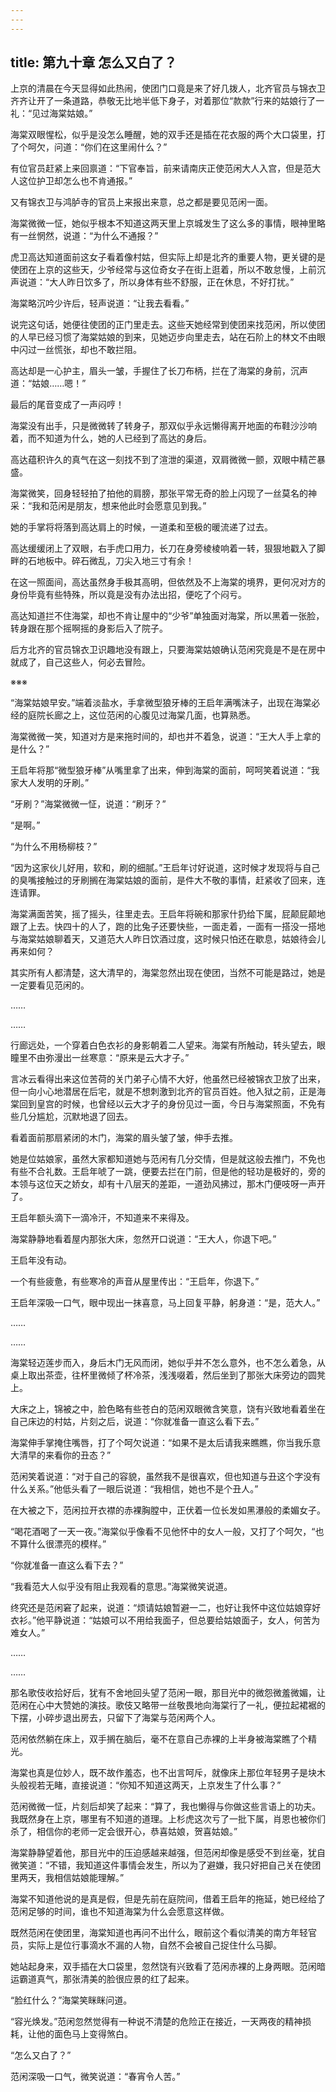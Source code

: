 ```yaml
---
---
---
```

title: 第九十章 怎么又白了？
---




上京的清晨在今天显得如此热闹，使团门口竟是来了好几拨人，北齐官员与锦衣卫齐齐让开了一条道路，恭敬无比地半低下身子，对着那位“款款”行来的姑娘行了一礼：“见过海棠姑娘。”

海棠双眼惺松，似乎是没怎么睡醒，她的双手还是插在花衣服的两个大口袋里，打了个呵欠，问道：“你们在这里闹什么？”

有位官员赶紧上来回禀道：“下官奉旨，前来请南庆正使范闲大人入宫，但是范大人这位护卫却怎么也不肯通报。”

又有锦衣卫与鸿胪寺的官员上来报出来意，总之都是要见范闲一面。

海棠微微一怔，她似乎根本不知道这两天里上京城发生了这么多的事情，眼神里略有一丝惘然，说道：“为什么不通报？”

虎卫高达知道面前这女子看着像村姑，但实际上却是北齐的重要人物，更关键的是使团在上京的这些天，少爷经常与这位奇女子在街上逛着，所以不敢怠慢，上前沉声说道：“大人昨日饮多了，所以身体有些不舒服，正在休息，不好打扰。”

海棠略沉吟少许后，轻声说道：“让我去看看。”

说完这句话，她便往使团的正门里走去。这些天她经常到使团来找范闲，所以使团的人早已经习惯了海棠姑娘的到来，见她迈步向里走去，站在石阶上的林文不由眼中闪过一丝慌张，却也不敢拦阻。

高达却是一心护主，眉头一皱，手握住了长刀布柄，拦在了海棠的身前，沉声道：“姑娘……嗯！”

最后的尾音变成了一声闷哼！

海棠没有出手，只是微微转了转身子，那双似乎永远懒得离开地面的布鞋沙沙响着，而不知道为什么，她的人已经到了高达的身后。

高达蕴积许久的真气在这一刻找不到了渲泄的渠道，双肩微微一颤，双眼中精芒暴盛。

海棠微笑，回身轻轻拍了拍他的肩膀，那张平常无奇的脸上闪现了一丝莫名的神采：“我和范闲是朋友，想来他此时会愿意见到我。”

她的手掌将将落到高达肩上的时候，一道柔和至极的暖流递了过去。

高达缓缓闭上了双眼，右手虎口用力，长刀在身旁棱棱响着一转，狠狠地戳入了脚畔的石地板中。碎石微乱，刀尖入地三寸有余！

在这一照面间，高达虽然身手极其高明，但依然及不上海棠的境界，更何况对方的身份毕竟有些特殊，所以竟是没有办法出招，便吃了个闷亏。

高达知道拦不住海棠，却也不肯让屋中的“少爷”单独面对海棠，所以黑着一张脸，转身跟在那个摇啊摇的身影后入了院子。

后方北齐的官员锦衣卫识趣地没有跟上，只要海棠姑娘确认范闲究竟是不是在房中就成了，自己这些人，何必去冒险。

※※※

“海棠姑娘早安。”端着淡盐水，手拿微型狼牙棒的王启年满嘴沫子，出现在海棠必经的庭院长廊之上，这位范闲的心腹见过海棠几面，也算熟悉。

海棠微微一笑，知道对方是来拖时间的，却也并不着急，说道：“王大人手上拿的是什么？”

王启年将那“微型狼牙棒”从嘴里拿了出来，伸到海棠的面前，呵呵笑着说道：“我家大人发明的牙刷。”

“牙刷？”海棠微微一怔，说道：“刷牙？”

“是啊。”

“为什么不用杨柳枝？”

“因为这家伙儿好用，软和，刷的细腻。”王启年讨好说道，这时候才发现将与自己的臭嘴接触过的牙刷搁在海棠姑娘的面前，是件大不敬的事情，赶紧收了回来，连连请罪。

海棠满面苦笑，摇了摇头，往里走去。王启年将碗和那家什扔给下属，屁颠屁颠地跟了上去。快四十的人了，跑的比兔子还要快些，一面走着，一面有一搭没一搭地与海棠姑娘聊着天，又道范大人昨日饮酒过度，这时候只怕还在歇息，姑娘待会儿再来如何？

其实所有人都清楚，这大清早的，海棠忽然出现在使团，当然不可能是路过，她是一定要看见范闲的。

……

……

行廊远处，一个穿着白色衣衫的身影朝着二人望来。海棠有所触动，转头望去，眼瞳里不由弥漫出一丝寒意：“原来是云大才子。”

言冰云看得出来这位苦荷的关门弟子心情不大好，他虽然已经被锦衣卫放了出来，但一向小心地潜居在后宅，就是不想刺激到北齐的官员百姓。他入狱之前，正是海棠回到皇宫的时候，也曾经以云大才子的身份见过一面，今日与海棠照面，不免有些几分尴尬，沉默地退了回去。

看着面前那扇紧闭的木门，海棠的眉头皱了皱，伸手去推。

她是位姑娘家，虽然大家都知道她与范闲有几分交情，但是就这般去推门，不免也有些不合礼数。王启年唬了一跳，便要去拦在门前，但是他的轻功是极好的，旁的本领与这位天之娇女，却有十八层天的差距，一道劲风拂过，那木门便吱呀一声开了。

王启年额头滴下一滴冷汗，不知道来不来得及。

海棠静静地看着屋内那张大床，忽然开口说道：“王大人，你退下吧。”

王启年没有动。

一个有些疲惫，有些寒冷的声音从屋里传出：“王启年，你退下。”

王启年深吸一口气，眼中现出一抹喜意，马上回复平静，躬身道：“是，范大人。”

……

……

海棠轻迈莲步而入，身后木门无风而闭，她似乎并不怎么意外，也不怎么着急，从桌上取出茶壶，往杯里微倾了杯冷茶，浅浅啜着，然后坐到了那张大床旁边的圆凳上。

大床之上，锦被之中，脸色略有些苍白的范闲双眼微含笑意，饶有兴致地看着坐在自己床边的村姑，片刻之后，说道：“你就准备一直这么看下去。”

海棠伸手掌掩住嘴唇，打了个呵欠说道：“如果不是太后请我来瞧瞧，你当我乐意大清早的来看你的丑态？”

范闲笑着说道：“对于自己的容貌，虽然我不是很喜欢，但也知道与丑这个字没有什么关系。”他低头看了一眼后说道：“我相信，她也不是个丑人。”

在大被之下，范闲拉开衣襟的赤裸胸膛中，正伏着一位长发如黑瀑般的柔媚女子。

“喝花酒喝了一天一夜。”海棠似乎像看不见他怀中的女人一般，又打了个呵欠，“也不算什么很漂亮的模样。”

“你就准备一直这么看下去？”

“我看范大人似乎没有阻止我观看的意思。”海棠微笑说道。

终究还是范闲窘了起来，说道：“烦请姑娘暂避一二，也好让我怀中这位姑娘穿好衣衫。”他平静说道：“姑娘可以不用给我面子，但总要给姑娘面子，女人，何苦为难女人。”

……

……

那名歌伎收拾好后，犹有不舍地回头望了范闲一眼，那目光中的微怨微羞微媚，让范闲在心中大赞她的演技。歌伎又略带一丝敬畏地向海棠行了一礼，便拉起裙裾的下摆，小碎步退出房去，只留下了海棠与范闲两个人。

范闲依然躺在床上，双手搁在脑后，毫不在意自己赤裸的上半身被海棠瞧了个精光。

海棠也真是位妙人，既不故作羞态，也不出言呵斥，就像床上那位年轻男子是块木头般视若无睹，直接说道：“你知不知道这两天，上京发生了什么事？”

范闲微微一怔，片刻后却笑了起来：“算了，我也懒得与你做这些言语上的功夫。我既然身在上京，哪里有不知道的道理。上杉虎这次亏了一批下属，肖恩也被你们杀了，相信你的老师一定会很开心，恭喜姑娘，贺喜姑娘。”

海棠静静望着他，那目光中的压迫感越来越强，但范闲却像是感受不到丝毫，犹自微笑道：“不错，我知道这件事情会发生，所以为了避嫌，我只好把自己关在使团里两天，我相信姑娘能理解。”

海棠不知道他说的是真是假，但是先前在庭院间，借着王启年的拖延，她已经给了范闲足够的时间，谁也不知道海棠为什么会愿意这样做。

既然范闲在使团里，海棠知道也再问不出什么，眼前这个看似清美的南方年轻官员，实际上是位行事滴水不漏的人物，自然不会被自己捉住什么马脚。

她站起身来，双手插在大口袋里，忽然饶有兴致看了范闲赤裸的上身两眼。范闲暗运霸道真气，那张清美的脸很应景的红了起来。

“脸红什么？”海棠笑眯眯问道。

“容光焕发。”范闲忽然觉得有一种说不清楚的危险正在接近，一天两夜的精神损耗，让他的面色马上变得煞白。

“怎么又白了？”

范闲深吸一口气，微笑说道：“春宵令人苦。”
